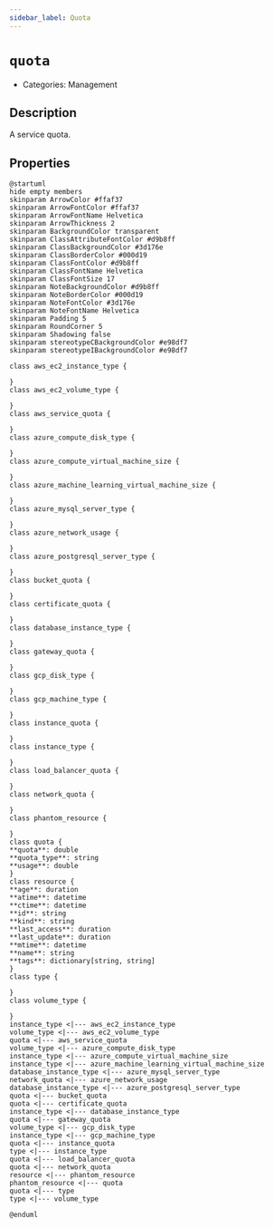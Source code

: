 ```yaml
---
sidebar_label: Quota
---
```


# `quota`

- Categories: Management



## Description
A service quota.

## Properties
<ZoomPanPinch>

```kroki imgType="plantuml" imgAlt="Diagram of Quota data model"
@startuml
hide empty members
skinparam ArrowColor #ffaf37
skinparam ArrowFontColor #ffaf37
skinparam ArrowFontName Helvetica
skinparam ArrowThickness 2
skinparam BackgroundColor transparent
skinparam ClassAttributeFontColor #d9b8ff
skinparam ClassBackgroundColor #3d176e
skinparam ClassBorderColor #000d19
skinparam ClassFontColor #d9b8ff
skinparam ClassFontName Helvetica
skinparam ClassFontSize 17
skinparam NoteBackgroundColor #d9b8ff
skinparam NoteBorderColor #000d19
skinparam NoteFontColor #3d176e
skinparam NoteFontName Helvetica
skinparam Padding 5
skinparam RoundCorner 5
skinparam Shadowing false
skinparam stereotypeCBackgroundColor #e98df7
skinparam stereotypeIBackgroundColor #e98df7

class aws_ec2_instance_type {

}
class aws_ec2_volume_type {

}
class aws_service_quota {

}
class azure_compute_disk_type {

}
class azure_compute_virtual_machine_size {

}
class azure_machine_learning_virtual_machine_size {

}
class azure_mysql_server_type {

}
class azure_network_usage {

}
class azure_postgresql_server_type {

}
class bucket_quota {

}
class certificate_quota {

}
class database_instance_type {

}
class gateway_quota {

}
class gcp_disk_type {

}
class gcp_machine_type {

}
class instance_quota {

}
class instance_type {

}
class load_balancer_quota {

}
class network_quota {

}
class phantom_resource {

}
class quota {
**quota**: double
**quota_type**: string
**usage**: double
}
class resource {
**age**: duration
**atime**: datetime
**ctime**: datetime
**id**: string
**kind**: string
**last_access**: duration
**last_update**: duration
**mtime**: datetime
**name**: string
**tags**: dictionary[string, string]
}
class type {

}
class volume_type {

}
instance_type <|--- aws_ec2_instance_type
volume_type <|--- aws_ec2_volume_type
quota <|--- aws_service_quota
volume_type <|--- azure_compute_disk_type
instance_type <|--- azure_compute_virtual_machine_size
instance_type <|--- azure_machine_learning_virtual_machine_size
database_instance_type <|--- azure_mysql_server_type
network_quota <|--- azure_network_usage
database_instance_type <|--- azure_postgresql_server_type
quota <|--- bucket_quota
quota <|--- certificate_quota
instance_type <|--- database_instance_type
quota <|--- gateway_quota
volume_type <|--- gcp_disk_type
instance_type <|--- gcp_machine_type
quota <|--- instance_quota
type <|--- instance_type
quota <|--- load_balancer_quota
quota <|--- network_quota
resource <|--- phantom_resource
phantom_resource <|--- quota
quota <|--- type
type <|--- volume_type

@enduml
```

</ZoomPanPinch>





